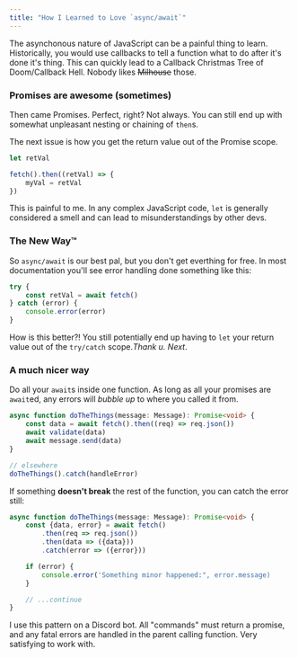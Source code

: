 ```yaml
---
title: "How I Learned to Love `async/await`"
---
```


The asynchonous nature of JavaScript can be a painful thing to learn. Historically, you would use callbacks to tell a function what to do after it's done it's thing. This can quickly lead to a Callback Christmas Tree of Doom/Callback Hell. Nobody likes ~~Milhouse~~ those.

### Promises are awesome (sometimes)

Then came Promises. Perfect, right? Not always. You can still end up with somewhat unpleasant nesting or chaining of `then`s.

The next issue is how you get the return value out of the Promise scope.

```typescript
let retVal

fetch().then((retVal) => {
    myVal = retVal
})
```

This is painful to me. In any complex JavaScript code, `let` is generally considered a smell and can lead to misunderstandings by other devs.

### The New Way™️

So `async/await` is our best pal, but you don't get everthing for free. In most documentation you'll see error handling done something like this:

```typescript
try {
    const retVal = await fetch()
} catch (error) {
    console.error(error)
}
```

How is this better?! You still potentially end up having to `let` your return value out of the `try/catch` scope._Thank u. Next_.

### A much nicer way

Do all your `await`s inside one function. As long as all your promises are `await`ed, any errors will _bubble up_ to where you called it from.

```typescript
async function doTheThings(message: Message): Promise<void> {
    const data = await fetch().then((req) => req.json())
    await validate(data)
    await message.send(data)
}

// elsewhere
doTheThings().catch(handleError)
```

If something **doesn't break** the rest of the function, you can catch the error still:

```typescript
async function doTheThings(message: Message): Promise<void> {
    const {data, error} = await fetch()
        .then(req => req.json())
        .then(data => ({data}))
        .catch(error => ({error}))

    if (error) {
        console.error('Something minor happened:", error.message)
    }

    // ...continue
}

```

I use this pattern on a Discord bot. All "commands" must return a promise, and any fatal errors are handled in the parent calling function. Very satisfying to work with.
